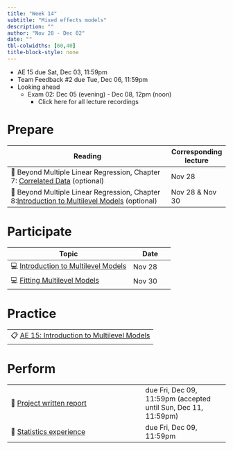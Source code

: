 ```yaml
---
title: "Week 14"
subtitle: "Mixed effects models"
description: ""
author: "Nov 28 - Dec 02"
date: ""
tbl-colwidths: [60,40]
title-block-style: none
---
```


::: callout-important
-   AE 15 due Sat, Dec 03, 11:59pm
-   Team Feedback #2 due Tue, Dec 06, 11:59pm
-   Looking ahead
    -   Exam 02: Dec 05 (evening) - Dec 08, 12pm (noon)
        -   Click here for all lecture recordings
:::

# Prepare

| Reading                                                                                                                                                                | Corresponding lecture |
|-----------------------------------------------------|-------------------|
| 📖 Beyond Multiple Linear Regression, Chapter 7: [Correlated Data](https://bookdown.org/roback/bookdown-BeyondMLR/ch-corrdata.html) (optional)                         | Nov 28                |
| 📖 Beyond Multiple Linear Regression, Chapter 8:[Introduction to Multilevel Models](https://bookdown.org/roback/bookdown-BeyondMLR/ch-multilevelintro.html) (optional) | Nov 28 & Nov 30       |

# Participate

| Topic                                                                             | Date   |
|------------------------------------------------------|------------------|
| 💻 [Introduction to Multilevel Models](../slides/24-intro-multilevel-models.html) | Nov 28 |
| 💻 [Fitting Multilevel Models](../slides/25-multilevel-models-pt2.html)           | Nov 30 |

# Practice

|                                                                                   |
|------------------------------------------------------------------------|
| 📋 [AE 15: Introduction to Multilevel Models](../ae/ae-15-multilevel-models.html) |

# Perform

|                                                                                                       |                                                                |
|--------------------------------------------|----------------------------|
| 📝 [Project written report](https://sta210-fa22.netlify.app/project-instructions.html#written-report) | due Fri, Dec 09, 11:59pm (accepted until Sun, Dec 11, 11:59pm) |
| 📝 [Statistics experience](../hw/stats-experience.html)                                               | due Fri, Dec 09, 11:59pm                                       |
